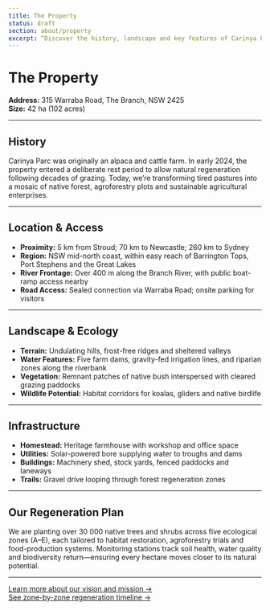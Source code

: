 ```yaml
---
title: The Property
status: draft
section: about/property
excerpt: “Discover the history, landscape and key features of Carinya Parc’s 42-hectare site on the mid-north coast of NSW.”
---
```


# The Property

**Address:** 315 Warraba Road, The Branch, NSW 2425  
**Size:** 42 ha (102 acres)  

---

## History

Carinya Parc was originally an alpaca and cattle farm. In early 2024, the property entered a deliberate rest period to allow natural regeneration following decades of grazing. Today, we’re transforming tired pastures into a mosaic of native forest, agroforestry plots and sustainable agricultural enterprises.

---

## Location & Access

- **Proximity:** 5 km from Stroud; 70 km to Newcastle; 260 km to Sydney  
- **Region:** NSW mid-north coast, within easy reach of Barrington Tops, Port Stephens and the Great Lakes  
- **River Frontage:** Over 400 m along the Branch River, with public boat-ramp access nearby  
- **Road Access:** Sealed connection via Warraba Road; onsite parking for visitors  

---

## Landscape & Ecology

- **Terrain:** Undulating hills, frost-free ridges and sheltered valleys  
- **Water Features:** Five farm dams, gravity-fed irrigation lines, and riparian zones along the riverbank  
- **Vegetation:** Remnant patches of native bush interspersed with cleared grazing paddocks  
- **Wildlife Potential:** Habitat corridors for koalas, gliders and native birdlife  

---

## Infrastructure

- **Homestead:** Heritage farmhouse with workshop and office space  
- **Utilities:** Solar-powered bore supplying water to troughs and dams  
- **Buildings:** Machinery shed, stock yards, fenced paddocks and laneways  
- **Trails:** Gravel drive looping through forest regeneration zones  

---

## Our Regeneration Plan

We are planting over 30 000 native trees and shrubs across five ecological zones (A–E), each tailored to habitat restoration, agroforestry trials and food-production systems. Monitoring stations track soil health, water quality and biodiversity return—ensuring every hectare moves closer to its natural potential.

---

[Learn more about our vision and mission →](/about/values)  
[See zone-by-zone regeneration timeline →](/regeneration/zones)  
